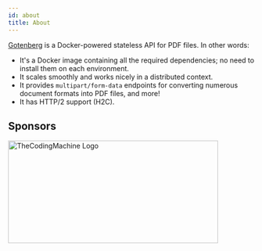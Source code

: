```yaml
---
id: about
title: About
---
```


[Gotenberg](https://github.com/gotenberg/gotenberg) is a Docker-powered stateless API for PDF files. In other words:

* It's a Docker image containing all the required dependencies; no need to install them on each environment.
* It scales smoothly and works nicely in a distributed context.
* It provides `multipart/form-data` endpoints for converting numerous document formats into PDF files, and more!
* It has HTTP/2 support (H2C).

## Sponsors

<div className="text--center">
<a href="https://thecodingmachine.com" target="_blank">
<img src="https://user-images.githubusercontent.com/8983173/130324668-9d6e7b35-53a3-49c7-a574-38190d2bd6b0.png" alt="TheCodingMachine Logo" width="429" height="210" />
</a>
</div>